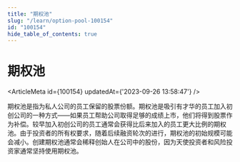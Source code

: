 ```yaml
---
title: "期权池"
slug: "/learn/option-pool-100154"
id: "100154"
hide_table_of_contents: true
---
```



# 期权池

<ArticleMeta id={100154} updatedAt={'2023-09-26 13:58:47'} />
<div className='border-solid border-b border-t-0 my-4 border-[var(--ifm-color-gray-300)]' />

期权池是指为私人公司的员工保留的股票份额。期权池是吸引有才华的员工加入初创公司的一种方式——如果员工帮助公司取得足够的成绩上市，他们将得到股票作为补偿。较早加入初创公司的员工通常会获得比后来加入的员工更大比例的期权池。由于投资者的所有权要求，随着后续融资轮次的进行，期权池的初始规模可能会减小。创建期权池通常会稀释创始人在公司中的股份，因为天使投资者和风险投资家通常坚持使用期权池。
